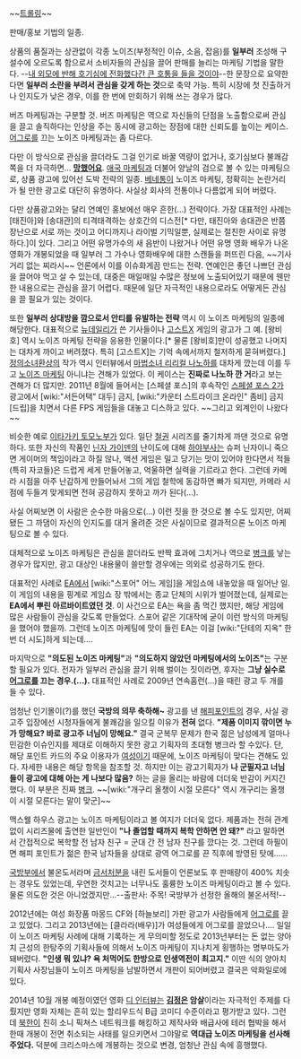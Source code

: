 ~~[[트롤링]]~~

판매/홍보 기법의 일종.

상품의 품질과는 상관없이 각종 노이즈(부정적인 이슈, 소음, 잡음)를 '''일부러''' 조성해 구설수에 오르도록 함으로서 소비자들의 관심을 끌어 판매를 늘리는 마케팅 기법을 말한다. --[[내 외모에 반해 호기심에 전화했다간 큰 호통을 들을 것이야]]--한 문장으로 요약한다면 '''일부러 소란을 부려서 관심을 갖게 하는 것'''으로 축약 가능. 특히 시장에 첫 진출하거나 인지도가 낮은 경우, 이를 한 번에 만회하기 위해 쓰는 경우가 많다. 

버즈 마케팅과는 구분할 것. 버즈 마케팅은 역으로 자신들의 단점을 노출함으로써 관심을 끌고 솔직하다는 인상을 주는 동시에 광고하는 장점에 대한 신뢰도를 높이는 케이스. [[어그로]]를 끄는 노이즈 마케팅과는 좀 다르다.

다만 이 방식으로 관심을 끌더라도 그걸 인기로 바꿀 역량이 없거나, 호기심보다 불쾌감 쪽을 더 자극하면… '''[[망했어요]]'''. [[애국 마케팅]]과 더불어 양날의 검으로 볼 수 있는 마케팅으로, 상품 광고에 있어선 도박 전략의 일종. [[베네통]]이 노이즈 마케팅, 정확히는 논란거리가 될 만한 광고로 대단히 유명하다. 사실상 회사의 전통이나 다름없게 되어 버렸다.

다만 상품광고와는 달리 연예인 홍보에선 매우 흔한(…) 전략이다. 가장 대표적인 사례는 [태진아]와 [송대관]의 티격태격하는 상호간의 디스전[* 다만, 태진아와 송대관은 반쯤 장난으로 서로 까는 것이고 어디까지나 라이벌 기믹일뿐, 실제로는 절친한 사이로 유명하다.]이 있다. 그리고 어떤 유명가수의 새 음반이 나왔거나 어떤 유명 영화 배우가 나온 영화가 개봉되었을 때 일부러 그 가수나 영화배우에 대한 스캔들을 퍼뜨린 다음, ~~기사거리 없는 찌라시~~ 언론에서 이를 이슈화게끔 만드는 전략. 연예인은 좋던 나쁘던 관심을 끌어야 먹고 살 수 있는데, 대중은 매일매일 수많은 정보에 노출되어있기 때문에 웬만한 내용으로는 관심을 끌기 어렵다. 때문에 일단 자극적인 내용으로라도 어떻게든 관심을 끌 필요가 있는 것이다.

또한 '''일부러 상대방을 깜으로서 안티를 유발하는 전략''' 역시 이 노이즈 마케팅의 일종에 해당한다. 대표적으로 [[뉴데일리]]가 쓴 기사들이나 [[고스트X]] 게임의 광고가 그 예. [왕비호] 역시 노이즈 마케팅 전략을 응용한 인물이다.[* 물론 [왕비호]만이 성공했고 나머지는 대차게 까이고 버려졌다. 특히 [고스트X]는 기억 속에서까지 철저하게 묻혀버렸다.] [[정의소녀환상]]의 작가 역시 인터뷰에서 [[마법소녀 리리컬 나노하]]를 대차게 깠는데 이를 두고 [[노이즈 마케팅]] 아니냐는 견해가 있었다. 이 케이스는 '''진짜로 나노하 깐 거'''라고 보는 견해가 더 많지만. 2011년 8월에 들어서는 [스페셜 포스]의 후속작인 [[스페셜 포스 2]]가 광고에서 [wiki:"서든어택" 대두] 금지, [wiki:"카운터 스트라이크 온라인" 좀비] 금지 [드립]을 치면서 다른 FPS 게임들을 대놓고 디스하고 있다. ~~그리고 외계인이 나왔다~~

비슷한 예로 [[이타가키 토모노부]]가 있다. 일단 [[철권]] 시리즈를 줄기차게 까댄 것으로 유명하다. 또한 자신의 작품인 [[닌자 가이덴]]의 난이도에 대해 [[하야부사]]는 슈퍼 닌자이니 죽으면 게이머의 책임이라고 하질 않나, 액션 게임은 밀고 당기는 맛이 있어야 한다면서 적들(특히 자코들)은 드럽게 세게 만들어놓고, 억울하면 실력을 기르라고 한다. 그런데 카메라 시점을 아주 난감하게 만들어놔서 그의 게임 철학에 동감하면 빠가 되지만, 카메라 시점에 두들겨 맞게되면 전혀 공감하지 못하고 까가 된다(…).

사실 어찌보면 이 사람은 순수한 마음으로(…) 이런 짓을 한 것으로 볼 수도 있지만, 어찌됐든 그 까댐이 자신의 인지도를 대거 올려준 것은 사실이므로 결과적으론 노이즈 마케팅으로 볼 수 있다.

대체적으로 노이즈 마케팅은 관심을 끌더라도 반짝 효과에 그치거나 역으로 [[병크]]를 낳는 경우가 많지만, 광고 대상인 내용물이 쓸만할 경우에는 의외로 성공하기도 한다.
 
대표적인 사례로 [[EA]]에서 [wiki:"스포어" 어느 게임]을 게임쇼에 내놓았을 때 일어난 일. 이 게임의 내용을 핑계로 게임쇼 장 밖에서는 종교 단체의 시위가 벌어졌는데, 실제로는 '''EA에서 뿌린 아르바이트였던 것'''. 이 사건으로 EA는 욕을 좀 먹긴 했지만, 해당 게임에 많은 사람들이 관심을 갖도록 만들었다. 스포어 같은 기대작에 굳이 이런 방식의 마케팅을 했어야 했을까. 그런데 노이즈 마케팅에 맛이 들린 EA는 이걸 [wiki:"단테의 지옥" 한 번 더 시도]하게 되는데….

마지막으로 '''"의도된 노이즈 마케팅"'''과 '''"의도하지 않았던 마케팅에서의 노이즈"'''는 구분할 필요가 있다. 전자가 일부러 관심을 끌기 위해 벌이는 짓이라면, 후자는 '''그냥 실수로 [[어그로]]를 끄는 경우.(…). ''' 대표적인 사례로 2009년 연속홈런(…)을 때린 광고 두 개를 들 수 있다.

엄청난 인기몰이(?)를 했던 '''국방의 의무 축하해~''' 광고를 낸 [[해피포인트]]의 경우, 사실 광고주 입장에선 시청자들에게 불쾌감을 일으킬 이유가 '''전혀''' 없다. '''"제품 이미지 깎이면 누가 망해요? 바로 광고주 너님이 망해요."''' 결국 군복무 문제가 한국 젊은 남성에게 얼마나 민감한 이슈인지를 제대로 이해하지 못한 광고 기획자의 초대형 병크라 할 수있다. 단, 해당 포인트 카드의 주요 이용자가 [[여성]]이기 때문에, 노이즈 마케팅이 맞다는 견해도 있다. 자세한 내용은 해당 항목을 참조할 것. 하지만 이는 광고기획자가 '''나 군필자고 너님들이 광고에 대해 아는 게 나보다 많음?''' 하는 글을 올리는 바람에 더더욱 반감이 커지긴 했다. 이 부분은 진짜 [[병크]]. ~~[wiki:"개구리 올챙이 시절 모른다" 역시 개구리는 올챙이 시절 모른다는 말이 맞군]~~

맥스웰 하우스 광고는 노이즈 마케팅이라고 볼 여지가 더더욱 없다. 제품과는 전혀 관계 없이 시리즈물에 출연한 일반인이 '''"나 졸업할 때까지 복학 안하면 안 돼?"''' 라고 말하면서 간접적으로 복학할 전 남자 친구 = 군대 간 전 남자 친구를 깠다는 것. 그런데 하필이면 해피 포인트가 젊은 한국 남자들을 상대로 광역 어그로를 끈 직후에 방영된 탓에……

[[국방부]]에서 불온도서라며 [[금서]]처분을 내린 도서들이 언론보도 후 판매량이 400% 치솟는 경우도 있었는데, 우연한 것치고는 너무나도 훌륭한 노이즈 마케팅이라고 볼 수 있다. 물론 의도한 것은 아니었겠지만...--출판사: 주목! 국방부가 선정한 올해의 불온서적!--

2012년에는 여성 화장품 마몽드 CF와 [하늘보리] 가판 광고가 사람들에게 [[어그로]]를 끌고 있었다. 그리고 2013년에는 [클라라(배우)]가 여성들에게 어그로를 끌었으나.... 일일이 노이즈 마케팅 사례에 대해 기록하는 게 무의미할 정도로 2013년부터는 돈 없는 양아치 근성의 한탕주의 기획사들에 의해서 노이즈 마케팅이 지나치게 횡행하는 명부마도가 돼버렸다. '''"인생 뭐 있냐? 욕 처먹어도 한방으로 인생역전이 최고지."''' 이딴 식의 양아치 기획사 사장님들이 노이즈 마케팅을 남발하면서 개판이 되어버렸고 결국은 악화일로에 있다. 

2014년 10월 개봉 예정이였던 영화 [[디 인터뷰]]는 '''[[김정은]] 암살'''이라는 자극적인 주제를 다뤘지만 영화 자체는 흔히 있는 할리우드식 B급 코미디 수준이라고 평가받고 있다. 그런데 [[북한]]이 친히 소니 픽쳐스 네트워크를 해킹하고 제작사와 배급사에 테러 협박을 해서 한때 개봉이 전면 취소되는 사태를 일으키면서 그야말로 '''역대급 노이즈 마케팅을 선사해 주었다.''' 덕분에 크리스마스에 개봉하는 것으로 변경, 엄청난 관심 속에 흥행했다.
